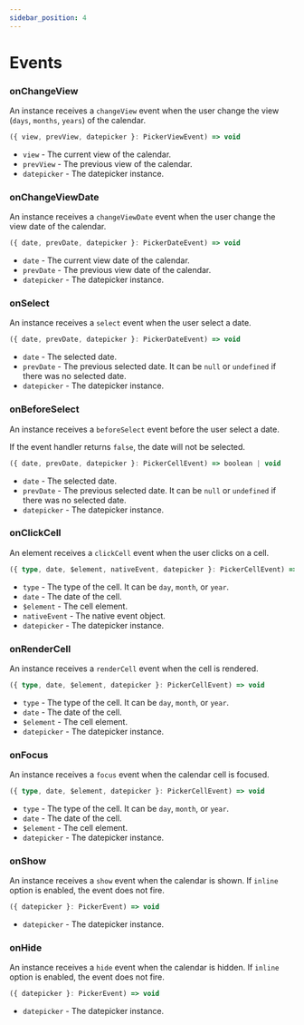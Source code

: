 ```yaml
---
sidebar_position: 4
---
```


# Events

### onChangeView

An instance receives a `changeView` event when the user change the view (`days`, `months`, `years`) of the calendar.

```typescript
({ view, prevView, datepicker }: PickerViewEvent) => void
```

- `view` - The current view of the calendar.
- `prevView` - The previous view of the calendar.
- `datepicker` - The datepicker instance.

### onChangeViewDate

An instance receives a `changeViewDate` event when the user change the view date of the calendar.

```typescript
({ date, prevDate, datepicker }: PickerDateEvent) => void
```

- `date` - The current view date of the calendar.
- `prevDate` - The previous view date of the calendar.
- `datepicker` - The datepicker instance.

### onSelect

An instance receives a `select` event when the user select a date.

```typescript
({ date, prevDate, datepicker }: PickerDateEvent) => void
```

- `date` - The selected date.
- `prevDate` - The previous selected date. It can be `null` or `undefined` if there was no selected date.
- `datepicker` - The datepicker instance.

### onBeforeSelect

An instance receives a `beforeSelect` event before the user select a date.

If the event handler returns `false`, the date will not be selected.

```typescript
({ date, prevDate, datepicker }: PickerCellEvent) => boolean | void
```

- `date` - The selected date.
- `prevDate` - The previous selected date. It can be `null` or `undefined` if there was no selected date.
- `datepicker` - The datepicker instance.

### onClickCell

An element receives a `clickCell` event when the user clicks on a cell.

```typescript
({ type, date, $element, nativeEvent, datepicker }: PickerCellEvent) => void
```

- `type` - The type of the cell. It can be `day`, `month`, or `year`.
- `date` - The date of the cell.
- `$element` - The cell element.
- `nativeEvent` - The native event object.
- `datepicker` - The datepicker instance.

### onRenderCell

An instance receives a `renderCell` event when the cell is rendered.

```typescript
({ type, date, $element, datepicker }: PickerCellEvent) => void
```

- `type` - The type of the cell. It can be `day`, `month`, or `year`.
- `date` - The date of the cell.
- `$element` - The cell element.
- `datepicker` - The datepicker instance.

### onFocus

An instance receives a `focus` event when the calendar cell is focused.

```typescript
({ type, date, $element, datepicker }: PickerCellEvent) => void
```

- `type` - The type of the cell. It can be `day`, `month`, or `year`.
- `date` - The date of the cell.
- `$element` - The cell element.
- `datepicker` - The datepicker instance.

### onShow

An instance receives a `show` event when the calendar is shown.
If `inline` option is enabled, the event does not fire.

```typescript
({ datepicker }: PickerEvent) => void
```

- `datepicker` - The datepicker instance.

### onHide

An instance receives a `hide` event when the calendar is hidden.
If `inline` option is enabled, the event does not fire.

```typescript
({ datepicker }: PickerEvent) => void
```

- `datepicker` - The datepicker instance.

